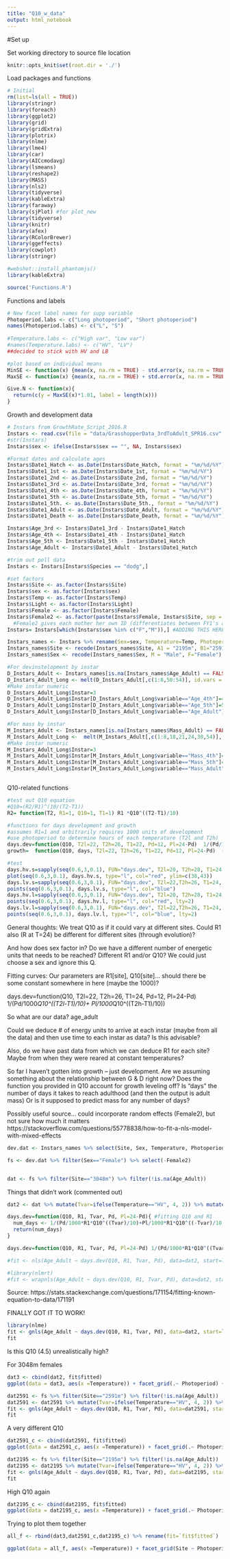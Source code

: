 ```yaml
---
title: "Q10_w_data"
output: html_notebook
---
```


#Set up

Set working directory to source file location
```r
knitr::opts_knit$set(root.dir = './')
```

Load packages and functions
```r
# Initial
rm(list=ls(all = TRUE))
library(stringr)
library(foreach)
library(ggplot2)
library(grid)
library(gridExtra)
library(plotrix)
library(nlme)
library(lme4)
library(car)
library(AICcmodavg)
library(lsmeans)
library(reshape2)
library(MASS)
library(nls2)
library(tidyverse)
library(kableExtra)
library(faraway)
library(sjPlot) #for plot_new
library(tidyverse)
library(knitr)
library(afex)
library(RColorBrewer)
library(ggeffects)
library(cowplot)
library(stringr)

#webshot::install_phantomjs()
library(kableExtra)

source('Functions.R')

```

Functions and labels
```r


# New facet label names for supp variable
Photoperiod.labs <- c("Long photoperiod", "Short photoperiod")
names(Photoperiod.labs) <- c("L", "S")
 
#Temperature.labs <- c("High var", "Low var")
#names(Temperature.labs) <- c("HV", "LV")
##decided to stick with HV and LB

#plot based on individual means
MinSE <- function(x) {mean(x, na.rm = TRUE) - std.error(x, na.rm = TRUE)}
MaxSE <- function(x) {mean(x, na.rm = TRUE) + std.error(x, na.rm = TRUE)}

Give.N <- function(x){
  return(c(y = MaxSE(x)*1.01, label = length(x))) 
}
```

Growth and development data
```r
# Instars from GrowthRate_Script_2016.R
Instars <- read.csv(file = "data/GrasshopperData_3rdToAdult_SPR16.csv", header = TRUE, stringsAsFactors = FALSE)
#str(Instars)
Instars$sex <- ifelse(Instars$sex == "", NA, Instars$sex)

#Format dates and calculate ages
Instars$Date1_Hatch <- as.Date(Instars$Date_Hatch, format = "%m/%d/%Y")
Instars$Date1_1st <- as.Date(Instars$Date_1st, format = "%m/%d/%Y")
Instars$Date1_2nd <- as.Date(Instars$Date_2nd, format = "%m/%d/%Y")
Instars$Date1_3rd <- as.Date(Instars$Date_3rd, format = "%m/%d/%Y")
Instars$Date1_4th <- as.Date(Instars$Date_4th, format = "%m/%d/%Y")
Instars$Date1_5th <- as.Date(Instars$Date_5th, format = "%m/%d/%Y")
Instars$Date1_5th. <- as.Date(Instars$Date_5th., format = "%m/%d/%Y")
Instars$Date1_Adult <- as.Date(Instars$Date_Adult, format = "%m/%d/%Y")
Instars$Date1_Death <- as.Date(Instars$Date_Death, format = "%m/%d/%Y")

Instars$Age_3rd <- Instars$Date1_3rd - Instars$Date1_Hatch
Instars$Age_4th <- Instars$Date1_4th - Instars$Date1_Hatch
Instars$Age_5th <- Instars$Date1_5th - Instars$Date1_Hatch
Instars$Age_Adult <- Instars$Date1_Adult - Instars$Date1_Hatch

#trim out pell data
Instars <- Instars[Instars$Species == "dodg",]

#set factors
Instars$Site <- as.factor(Instars$Site)
Instars$sex <- as.factor(Instars$sex)
Instars$Temp <- as.factor(Instars$Temp)
Instars$Light <- as.factor(Instars$Light)
Instars$Female <- as.factor(Instars$Female)
Instars$Female2 <- as.factor(paste(Instars$Female, Instars$Site, sep = "_")) 
  #Female2 gives each mother her own ID (differentiates between FY1's across sites)
Instars= Instars[which(Instars$sex %in% c("F","M")),] #ADDING THIS HERE -- I think we do this in effect anyway

Instars_names <- Instars %>% rename(Sex=sex, Temperature=Temp, Photoperiod=Light)
Instars_names$Site <- recode(Instars_names$Site, A1 = "2195m", B1="2591m", C1="3048m")
Instars_names$Sex <- recode(Instars_names$Sex, M = "Male", F="Female")

#For devinstelopment by instar
D_Instars_Adult <- Instars_names[is.na(Instars_names$Age_Adult) == FALSE,]
D_Instars_Adult_Long <- melt(D_Instars_Adult[,c(1:8,50:54)], id.vars = c("Individual", "CCode", "Female", "Female2", "Site", "Species", "Sex", "Temperature", "Photoperiod")) 
#Make instar numeric
D_Instars_Adult_Long$Instar=3
D_Instars_Adult_Long$Instar[D_Instars_Adult_Long$variable=="Age_4th"]=4
D_Instars_Adult_Long$Instar[D_Instars_Adult_Long$variable=="Age_5th"]=5
D_Instars_Adult_Long$Instar[D_Instars_Adult_Long$variable=="Age_Adult"]=6

#For mass by instar
M_Instars_Adult <- Instars_names[is.na(Instars_names$Mass_Adult) == FALSE,]
M_Instars_Adult_Long <-  melt(M_Instars_Adult[,c(1:8,18,21,24,30,54)], id.vars = c("Individual", "CCode", "Female", "Female2", "Site", "Species", "Sex", "Temperature", "Photoperiod")) #tracks the mass (value) when each individual reached each instar (variable)
#Make instar numeric
M_Instars_Adult_Long$Instar=3
M_Instars_Adult_Long$Instar[M_Instars_Adult_Long$variable=="Mass_4th"]=4
M_Instars_Adult_Long$Instar[M_Instars_Adult_Long$variable=="Mass_5th"]=5
M_Instars_Adult_Long$Instar[M_Instars_Adult_Long$variable=="Mass_Adult"]=6



```

Q10-related functions
```r
#test out Q10 equation
#Q10=(R2/R1)^(10/(T2-T1))
R2= function(T2, R1=1, Q10=1, T1=1) R1 *Q10^((T2-T1)/10)

#functions for days development and growth
#assumes R1=1 and arbitrarily requires 1000 units of development
#use photoperiod to determine hours of each temperature (T2l and T2h)
days.dev=function(Q10, T2l=22, T2h=26, T1=22, Pd=12, Pl=24-Pd)  1/(Pd/1000*Q10^((T2l-T1)/10)+ Pl/1000*Q10^((T2h-T1)/10))
growth=  function(Q10, days, T2l=22, T2h=26, T1=22, Pd=12, Pl=24-Pd)  (Pd*Q10^((T2l-T1)/10)+ Pl*Q10^((T2h-T1)/10))*days

#test
days.hv.s=sapply(seq(0.6,3,0.1), FUN="days.dev", T2l=20, T2h=28, T1=24, Pd=12) 
plot(seq(0.6,3,0.1), days.hv.s, type="l", col="red", ylim=c(38,43))
days.lv.s=sapply(seq(0.6,3,0.1), FUN="days.dev", T2l=22,T2h=26, T1=24, Pd=12)
points(seq(0.6,3,0.1), days.lv.s, type="l", col="blue")
days.hv.l=sapply(seq(0.6,3,0.1), FUN="days.dev", T2l=20, T2h=28, T1=24, Pd=14) 
points(seq(0.6,3,0.1), days.hv.l, type="l", col="red", lty=2)
days.lv.l=sapply(seq(0.6,3,0.1), FUN="days.dev", T2l=22,T2h=26, T1=24, Pd=14)
points(seq(0.6,3,0.1), days.lv.l, type="l", col="blue", lty=2)
```

General thoughts:
We treat Q10 as if it could vary at different sites. Could R1 also (R at T=24) be different for different sites (through evolution)? 

And how does sex factor in? Do we have a different number of energetic units that needs to be reached? Different R1 and/or Q10? We could just choose a sex and ignore this Q.

Fitting curves:
Our parameters are R1[site], Q10[site]... should there be some constant somewhere in here (maybe the 1000)?

days.dev=function(Q10, T2l=22, T2h=26, T1=24, Pd=12, Pl=24-Pd)  1/(Pd/1000*Q10^((T2l-T1)/10)+ Pl/1000*Q10^((T2h-T1)/10))

So what are our data? age_adult 

Could we deduce # of energy units to arrive at each instar (maybe from all the data) and then use time to each instar as data? Is this advisable?

Also, do we have past data from which we can deduce R1 for each site? Maybe from when they were reared at constant temperatures?

So far I haven't gotten into growth -- just development. Are we assuming something about the relationship between G & D right now? Does the function you provided in Q10 account for growth leveling off? Is "days" the number of days it takes to reach adulthood (and then the output is adult mass) Or is it supposed to predict mass for any number of days?

Possibly useful source... could incorporate random effects (Female2), but not sure how much it matters
https://stackoverflow.com/questions/55778838/how-to-fit-a-nls-model-with-mixed-effects

```r
dev.dat <- Instars_names %>% select(Site, Sex, Temperature, Photoperiod, Female2, Age_Adult)
```




```r
fs <- dev.dat %>% filter(Sex=="Female") %>% select(-Female2)


dat <- fs %>% filter(Site=="3048m") %>% filter(!is.na(Age_Adult))

```


Things that didn't work (commented out)
```r
dat2 <- dat %>% mutate(Tvar=ifelse(Temperature=="HV", 4, 2)) %>% mutate(Pd=ifelse(Photoperiod=="S", 12, 14))

days.dev=function(Q10, R1, Tvar, Pd, Pl=24-Pd){ #fitting Q10 and R1
  num_days <- 1/(Pd/1000*R1*Q10^((Tvar)/10)+Pl/1000*R1*Q10^((-Tvar)/10)) #tried taking out the ^, same error
  return(num_days)
} 

days.dev=function(Q10, R1, Tvar, Pd, Pl=24-Pd) 1/(Pd/1000*R1*Q10^((Tvar)/10)+Pl/1000*R1*Q10^((-Tvar)/10)) 

#fit <- nls(Age_Adult ~ days.dev(Q10, R1, Tvar, Pd), data=dat2, start=list(Q10=1.75, R1=1)) #error

#library(nlmrt)
#fit <- wrapnls(Age_Adult ~ days.dev(Q10, R1, Tvar, Pd), data=dat2, start=list(Q10=1.75, R1=1)) #error
```

Source: https://stats.stackexchange.com/questions/171154/fitting-known-equation-to-data/171191 

FINALLY GOT IT TO WORK!
```r
library(nlme)
fit <- gnls(Age_Adult ~ days.dev(Q10, R1, Tvar, Pd), data=dat2, start=list(Q10=1.75, R1=1)) #error
fit
```
Is this Q10 (4.5) unrealistically high?

For 3048m females
```r
dat3 <- cbind(dat2, fit$fitted)
ggplot(data = dat3, aes(x =Temperature)) + facet_grid(.~ Photoperiod) + geom_point(aes(y = Age_Adult, color="Age_Adult"))+ geom_point(aes(y=fit$fitted, color="fit$fitted"))
```

```r
dat2591 <- fs %>% filter(Site=="2591m") %>% filter(!is.na(Age_Adult))
dat2591 <- dat2591 %>% mutate(Tvar=ifelse(Temperature=="HV", 4, 2)) %>% mutate(Pd=ifelse(Photoperiod=="S", 12, 14))
fit <- gnls(Age_Adult ~ days.dev(Q10, R1, Tvar, Pd), data=dat2591, start=list(Q10=1.75, R1=1)) #error
fit
```
A very different Q10

```r
dat2591_c <- cbind(dat2591, fit$fitted)
ggplot(data = dat2591_c, aes(x =Temperature)) + facet_grid(.~ Photoperiod) + geom_point(aes(y = Age_Adult, color="Age_Adult"))+ geom_point(aes(y=fit$fitted, color="fit$fitted"))
```


```r
dat2195 <- fs %>% filter(Site=="2195m") %>% filter(!is.na(Age_Adult))
dat2195 <- dat2195 %>% mutate(Tvar=ifelse(Temperature=="HV", 4, 2)) %>% mutate(Pd=ifelse(Photoperiod=="S", 12, 14))
fit <- gnls(Age_Adult ~ days.dev(Q10, R1, Tvar, Pd), data=dat2195, start=list(Q10=1.75, R1=1)) #error
fit
```
High Q10 again

```r
dat2195_c <- cbind(dat2195, fit$fitted)
ggplot(data = dat2195_c, aes(x =Temperature)) + facet_grid(.~ Photoperiod) + geom_point(aes(y = Age_Adult, color="Age_Adult"))+ geom_point(aes(y=fit$fitted, color="fit$fitted"))
```
Trying to plot them together
```r
all_f <- rbind(dat3,dat2591_c,dat2195_c) %>% rename(fit=`fit$fitted`)

ggplot(data = all_f, aes(x =Temperature)) + facet_grid(Site ~ Photoperiod) + geom_point(aes(y = Age_Adult, color="Age_Adult")) + geom_point(aes(y=fit, color="fit"))
```

